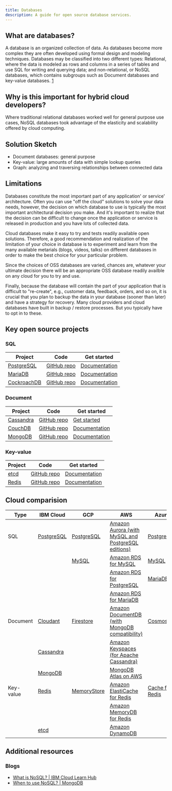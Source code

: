 ```yaml
---
title: Databases
description: A guide for open source database services.
---
```


## What are databases?

A database is an organized collection of data. As databases become more complex they are often developed using formal design and modeling techniques. Databases may be classified into two different types: Relational, where the data is modeled as rows and columns in a series of tables and use SQL for writing and querying data; and non-relational, or NoSQL databases, which contains subgroups such as Document databases and key-value databases. [1](https://en.wikipedia.org/wiki/Database)

## Why is this important for hybrid cloud developers?

Where traditional relational databases worked well for general purpose use cases, NoSQL databases took advantage of the elasticity and scalability offered by cloud computing.


## Solution Sketch

* Document databases: general purpose
* Key-value: large amounts of data with simple lookup queries
* Graph: analyzing and traversing relationships between connected data

## Limitations

Databases constitute the most important part of any application' or service' architecture. Often you can use "off the cloud" solutions to solve your data needs, however, the decision on which database to use is typically the most important architectural decision you make. And it's important to realize that the decision can be difficult to change once the application or service is released in production and you have lots of collected data.

Cloud databases make it easy to try and tests readily available open solutions. Therefore, a good recommendation and realization of the limitation of your choice in database is to experiment and learn from the many available metarials (blogs, videos, talks) on different databases in order to make the best choice for your particular problem.

Since the choices of OSS databases are varied, chances are, whatever your ultimate decision there will be an appropriate OSS database readily availble on any cloud for you to try and use.

Finally, because the database will contain the part of your application that is difficult to "re-create", e.g., customer data, feedback, orders, and so on, it is crucial that you plan to backup the data in your database (sooner than later) and have a strategy for recovery. Many cloud providers and cloud databases have built in backup / restore processes. But you typically have to opt in to these.

## Key open source projects

### SQL

| Project | Code | Get started |
| - | - | - |
| [PostgreSQL](https://www.postgresql.org) | [GitHub repo](https://github.com/postgres/postgres) | [Documentation](https://www.postgresql.org/docs)|
| [MariaDB](https://mariadb.org) | [GitHub repo](https://github.com/MariaDB/server) | [Documentation](https://mariadb.org/documentation)|
| [CockroachDB](https://www.cockroachlabs.com) | [GitHub repo](https://github.com/cockroachdb/cockroach) | [Documentation](https://www.cockroachlabs.com/docs/stable)|


### Document

| Project | Code | Get started |
| - | - | - |
| [Cassandra](https://cassandra.apache.org/) | [GitHub repo](https://github.com/apache/cassandra) | [Get started](https://cassandra.apache.org/_/quickstart.html) |
| [CouchDB](https://couchdb.apache.org/) | [GitHub repo](https://github.com/apache/couchdb) | [Documentation](https://docs.couchdb.org/)|
| [MongoDB](https://www.mongodb.com/) | [GitHub repo](https://github.com/mongodb/mongo) | [Documentation](https://docs.mongodb.com/) |

### Key-value

| Project | Code | Get started |
| - | - | - |
| [etcd](https://etcd.io) | [GitHub repo](https://github.com/etcd-io/etcd) | [Documentation](https://etcd.io/docs/)|
| [Redis](https://redis.io) | [GitHub repo](https://github.com/redis/redis) | [Documentation](https://redis.io/documentation)|

## Cloud comparision

| Type | IBM Cloud | GCP | AWS | Azure |
| - | - | - | - | - |
| SQL | [PostgreSQL](https://cloud.ibm.com/databases/databases-for-postgresql/create) | [PostgreSQL](https://cloud.google.com/sql/postgresql) | [Amazon Aurora (with MySQL and PostgreSQL editions)](https://aws.amazon.com/rds/aurora) | [PostgreSQL](https://azure.microsoft.com/en-ca/services/postgresql/) |
| | | [MySQL](https://cloud.google.com/sql/mysql) | [Amazon RDS for MySQL](https://aws.amazon.com/rds/mysql/) | [MySQL](https://azure.microsoft.com/en-ca/services/mysql/) |
| | | | [Amazon RDS for PostgreSQL](https://aws.amazon.com/rds/postgresql) | [MariaDB](https://azure.microsoft.com/en-ca/services/mariadb//) |
| | | | [Amazon RDS for MariaDB](https://aws.amazon.com/rds/mariadb/) | |
| Document | [Cloudant](https://cloud.ibm.com/catalog/services/cloudant) | [Firestore](https://cloud.google.com/firestore) | [Amazon DocumentDB (with MongoDB compatibility)](https://aws.amazon.com/documentdb/) | [Cosmos](https://azure.microsoft.com/en-ca/services/cosmos-db/) |
|  | [Cassandra](https://cloud.ibm.com/databases/databases-for-cassandra/create) | | [Amazon Keyspaces (for Apache Cassandra)](https://aws.amazon.com/keyspaces/) |  |
|  | [MongoDB](https://cloud.ibm.com/databases/databases-for-mongodb/create) | | [MongoDB Atlas on AWS](https://aws.amazon.com/quickstart/architecture/mongodb-atlas/) | |
| Key-value | [Redis](https://cloud.ibm.com/databases/databases-for-redis/create) | [MemoryStore](https://cloud.google.com/memorystore) | [Amazon ElastiCache for Redis](https://aws.amazon.com/quickstart/architecture/mongodb-atlas/) | [Cache for Redis](https://azure.microsoft.com/en-ca/services/cache/) |
| | | | [Amazon MemoryDB for Redis](https://aws.amazon.com/memorydb/) | |
|  | [etcd](https://cloud.ibm.com/databases/databases-for-etcd/create) | | [Amazon DynamoDB](https://aws.amazon.com/dynamodb/) | |

## Additional resources

### Blogs

* [What is NoSQL? | IBM Cloud Learn Hub](https://www.ibm.com/cloud/learn/nosql-databases)
* [When to use NoSQL? | MongoDB](https://www.mongodb.com/nosql-explained/when-to-use-nosql)
